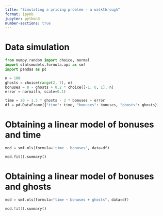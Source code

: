 ```yaml
---
title: "Simulating a pricing problem - a walkthrough"
format: ipynb
jupyter: python3
number-sections: true
---
```


# Data simulation

```python
from numpy.random import choice, normal
import statsmodels.formula.api as smf
import pandas as pd

n = 100
ghosts = choice(range(2, 7), n)
bonuses = 8 - ghosts + 0.2 * choice([-1, 0, 1], n)
error = normal(n, scale=0.1)

time = 20 + 1.5 * ghosts - 2 * bonuses + error
df = pd.DataFrame({"time": time, "bonuses": bonuses, "ghosts": ghosts})

```

# Obtaining a linear model of bonuses and time

```python
mod = smf.ols(formula='time ~ bonuses', data=df)

mod.fit().summary()
```

# Obtaining a linear model of bonuses and ghosts


```python
mod = smf.ols(formula="time ~ bonuses + ghosts", data=df)

mod.fit().summary()
```